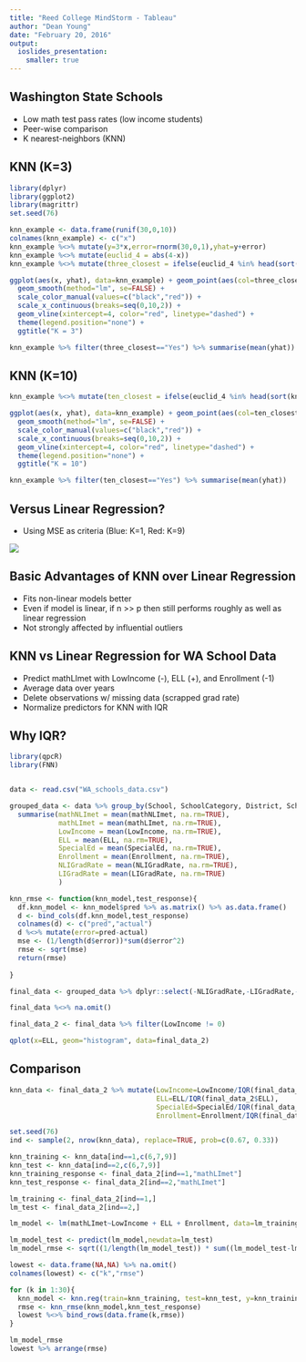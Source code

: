 ```yaml
---
title: "Reed College MindStorm - Tableau"
author: "Dean Young"
date: "February 20, 2016"
output: 
  ioslides_presentation:
    smaller: true
---
```



## Washington State Schools

- Low math test pass rates (low income students)
- Peer-wise comparison
- K nearest-neighbors (KNN)


## KNN (K=3)

```r
library(dplyr)
library(ggplot2)
library(magrittr)
set.seed(76)

knn_example <- data.frame(runif(30,0,10))
colnames(knn_example) <- c("x")
knn_example %<>% mutate(y=3*x,error=rnorm(30,0,1),yhat=y+error)
knn_example %<>% mutate(euclid_4 = abs(4-x))
knn_example %<>% mutate(three_closest = ifelse(euclid_4 %in% head(sort(knn_example$euclid_4),3), "Yes","No"))

ggplot(aes(x, yhat), data=knn_example) + geom_point(aes(col=three_closest, size=4)) +
  geom_smooth(method="lm", se=FALSE) +
  scale_color_manual(values=c("black","red")) + 
  scale_x_continuous(breaks=seq(0,10,2)) +
  geom_vline(xintercept=4, color="red", linetype="dashed") +
  theme(legend.position="none") +
  ggtitle("K = 3")

knn_example %>% filter(three_closest=="Yes") %>% summarise(mean(yhat))
```

## KNN (K=10)

```r
knn_example %<>% mutate(ten_closest = ifelse(euclid_4 %in% head(sort(knn_example$euclid_4),10), "Yes","No"))

ggplot(aes(x, yhat), data=knn_example) + geom_point(aes(col=ten_closest, size=4)) +
  geom_smooth(method="lm", se=FALSE) +
  scale_color_manual(values=c("black","red")) + 
  scale_x_continuous(breaks=seq(0,10,2)) +
  geom_vline(xintercept=4, color="red", linetype="dashed") +
  theme(legend.position="none") +
  ggtitle("K = 10")

knn_example %>% filter(ten_closest=="Yes") %>% summarise(mean(yhat))

```

## Versus Linear Regression?

- Using MSE as criteria (Blue: K=1, Red: K=9)

![](images/knn_performance.png) 


## Basic Advantages of KNN over Linear Regression

- Fits non-linear models better
- Even if model is linear, if n >> p then still performs roughly as well as linear regression
- Not strongly affected by influential outliers

## KNN vs Linear Regression for WA School Data

- Predict mathLImet with LowIncome (-), ELL (+), and Enrollment (-1)
- Average data over years
- Delete observations w/ missing data (scrapped grad rate)
- Normalize predictors for KNN with IQR

## Why IQR?

```r
library(qpcR)
library(FNN)


data <- read.csv("WA_schools_data.csv")

grouped_data <- data %>% group_by(School, SchoolCategory, District, SchoolType) %>%
  summarise(mathNLImet = mean(mathNLImet, na.rm=TRUE), 
            mathLImet = mean(mathLImet, na.rm=TRUE),
            LowIncome = mean(LowIncome, na.rm=TRUE),
            ELL = mean(ELL, na.rm=TRUE),
            SpecialEd = mean(SpecialEd, na.rm=TRUE),
            Enrollment = mean(Enrollment, na.rm=TRUE),
            NLIGradRate = mean(NLIGradRate, na.rm=TRUE),
            LIGradRate = mean(LIGradRate, na.rm=TRUE)
            )

knn_rmse <- function(knn_model,test_response){
  df.knn_model <- knn_model$pred %>% as.matrix() %>% as.data.frame()
  d <- bind_cols(df.knn_model,test_response)
  colnames(d) <- c("pred","actual")
  d %<>% mutate(error=pred-actual)
  mse <- (1/length(d$error))*sum(d$error^2)
  rmse <- sqrt(mse)
  return(rmse)
  
}

final_data <- grouped_data %>% dplyr::select(-NLIGradRate,-LIGradRate,-mathNLImet)

final_data %<>% na.omit()

final_data_2 <- final_data %>% filter(LowIncome != 0)

qplot(x=ELL, geom="histogram", data=final_data_2)
```

## Comparison

```r


knn_data <- final_data_2 %>% mutate(LowIncome=LowIncome/IQR(final_data_2$LowIncome),
                                    ELL=ELL/IQR(final_data_2$ELL),
                                    SpecialEd=SpecialEd/IQR(final_data_2$SpecialEd),
                                    Enrollment=Enrollment/IQR(final_data_2$Enrollment))

set.seed(76)
ind <- sample(2, nrow(knn_data), replace=TRUE, prob=c(0.67, 0.33))

knn_training <- knn_data[ind==1,c(6,7,9)]
knn_test <- knn_data[ind==2,c(6,7,9)]
knn_training_response <- final_data_2[ind==1,"mathLImet"]
knn_test_response <- final_data_2[ind==2,"mathLImet"]

lm_training <- final_data_2[ind==1,]
lm_test <- final_data_2[ind==2,]

lm_model <- lm(mathLImet~LowIncome + ELL + Enrollment, data=lm_training)

lm_model_test <- predict(lm_model,newdata=lm_test)
lm_model_rmse <- sqrt((1/length(lm_model_test)) * sum((lm_model_test-lm_test$mathLImet)^2))

lowest <- data.frame(NA,NA) %>% na.omit()
colnames(lowest) <- c("k","rmse")

for (k in 1:30){
  knn_model <- knn.reg(train=knn_training, test=knn_test, y=knn_training_response$mathLImet, k=k)
  rmse <- knn_rmse(knn_model,knn_test_response)
  lowest %<>% bind_rows(data.frame(k,rmse))
}
```
```r
lm_model_rmse
lowest %>% arrange(rmse)
```



